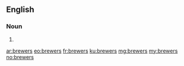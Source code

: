 ==English==

===Noun===
{{head|en}}

# {{plural of|brewer}}

[[ar:brewers]]
[[eo:brewers]]
[[fr:brewers]]
[[ku:brewers]]
[[mg:brewers]]
[[my:brewers]]
[[no:brewers]]